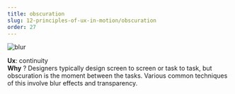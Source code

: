 ```yaml
---
title: obscuration
slug: 12-principles-of-ux-in-motion/obscuration
order: 27
---
```


<SlideTemplate title="Principle 9: Obscuration">

![blur](/gif/ux_blur.gif)

**Ux**: continuity  
**Why** ? Designers typically design screen to screen or task to task, but obscuration is the moment between the tasks. Various common techniques of this involve blur effects and transparency.  

</SlideTemplate>